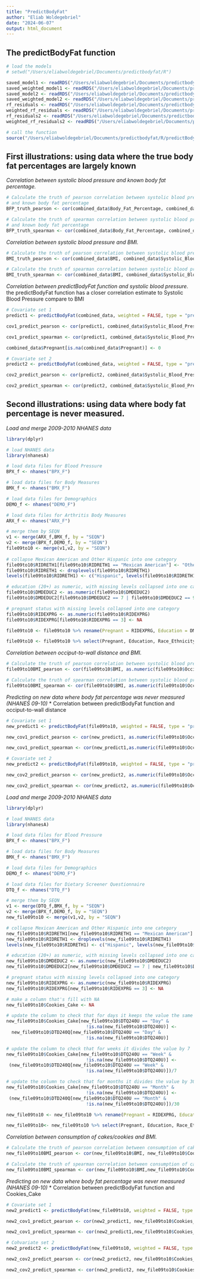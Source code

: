 ```yaml
---
title: "PredictBodyFat"
author: "Eliab Woldegebriel"
date: "2024-06-07"
output: html_document
---
```


## The predictBodyFat function

```r
# load the models
# setwd("/Users/eliabwoldegebriel/Documents/predictbodyfat/R")

saved_model1 <- readRDS("/Users/eliabwoldegebriel/Documents/predictbodyfat/R/saved_model1.rds")
saved_weighted_model1 <- readRDS("/Users/eliabwoldegebriel/Documents/predictbodyfat/R/saved_weighted_model1.rds")
saved_model2 <- readRDS("/Users/eliabwoldegebriel/Documents/predictbodyfat/R/saved_model2.rds")
saved_weighted_model2 <- readRDS("/Users/eliabwoldegebriel/Documents/predictbodyfat/R/saved_weighted_model2.rds")
rf_residuals <- readRDS("/Users/eliabwoldegebriel/Documents/predictbodyfat/R/rf_residuals1.rds")
weighted_rf_residuals <- readRDS("/Users/eliabwoldegebriel/Documents/predictbodyfat/R/weighted_rf_residuals1.rds")
rf_residuals2 <- readRDS("/Users/eliabwoldegebriel/Documents/predictbodyfat/R/rf_residuals2.rds")
weighted_rf_residuals2 <- readRDS("/Users/eliabwoldegebriel/Documents/predictbodyfat/R/weighted_rf_residuals2.rds")

# call the function
source("/Users/eliabwoldegebriel/Documents/predictbodyfat/R/predictBodyFat.R")
```

## First illustrations: using data where the true body fat percentages are largely known

*Correlation between systolic blood pressure and known body fat percentage.* 
```r
# Calculate the truth of pearson correlation between systolic blood pressure 
# and known body fat percentage
BFP_truth_pearson <- cor(combined_data$Body_Fat_Percentage, combined_data$Systolic_Blood_Pressure1,use = "complete", method = "pearson")

# Calculate the truth of spearman correlation between systolic blood pressure 
# and known body fat percentage
BFP_truth_spearman <- cor(combined_data$Body_Fat_Percentage, combined_data$Systolic_Blood_Pressure1, use = "complete", method = "spearman")
```

*Correlation between systolic blood pressure and BMI.*
```r
# Calculate the truth of pearson correlation between systolic blood pressure and BMI.
BMI_truth_pearson <- cor(combined_data$BMI, combined_data$Systolic_Blood_Pressure1, use = "complete",  method = "pearson")

# Calculate the truth of spearman correlation between systolic blood pressure and BMI.
BMI_truth_spearman <- cor(combined_data$BMI, combined_data$Systolic_Blood_Pressure1,use = "complete", method = "spearman")

```

*Correlation between predictBodyFat function and systolic blood pressure.*
the predictBodyFat function has a closer correlation estimate to Systolic Blood Pressure compare to BMI 
```r
# Covariate set 1
predict1 <- predictBodyFat(combined_data, weighted = FALSE, type = "predict", covariate_set = 1)

cov1_predict_pearson <- cor(predict1, combined_data$Systolic_Blood_Pressure1, use = "complete",  method = "pearson")

cov1_predict_spearman <- cor(predict1, combined_data$Systolic_Blood_Pressure1, use = "complete",  method = "spearman")

combined_data$Pregnant[is.na(combined_data$Pregnant)] <- 0

# Covariate set 2
predict2 <- predictBodyFat(combined_data, weighted = FALSE, type = "predict", covariate_set = 2)

cov2_predict_pearson <- cor(predict2, combined_data$Systolic_Blood_Pressure1, use = "complete",  method = "pearson")

cov2_predict_spearman <- cor(predict2, combined_data$Systolic_Blood_Pressure1, use = "complete",  method = "spearman")

```

## Second illustrations: using data where body fat percentage is never measured.

*Load and merge 2009-2010 NHANES data*
```r
library(dplyr)

# load NHANES data
library(nhanesA)

# load data files for Blood Pressure
BPX_f <- nhanes("BPX_F")

# load data files for Body Measures
BMX_f <- nhanes("BMX_F")

# load data files for Demographics
DEMO_f <- nhanes("DEMO_F")

# load data files for Arthritis Body Measures
ARX_f <- nhanes("ARX_F")

# merge them by SEQN
v1 <- merge(ARX_f,BMX_f, by = "SEQN")
v2 <- merge(BPX_f,DEMO_f, by = "SEQN")
file09to10 <- merge(v1,v2, by = "SEQN")
  
# collapse Mexican American and Other Hispanic into one category
file09to10$RIDRETH1[file09to10$RIDRETH1 == "Mexican American"] <- "Other Hispanic"
file09to10$RIDRETH1 <- droplevels(file09to10$RIDRETH1)
levels(file09to10$RIDRETH1) <- c("Hispanic", levels(file09to10$RIDRETH1)[2:4])

# education (20+) as numeric, with missing levels collapsed into one category
file09to10$DMDEDUC2 <- as.numeric(file09to10$DMDEDUC2)
file09to10$DMDEDUC2[file09to10$DMDEDUC2 == 7 | file09to10$DMDEDUC2 == 9] <- NA

# pregnant status with missing levels collapsed into one category
file09to10$RIDEXPRG <- as.numeric(file09to10$RIDEXPRG)
file09to10$RIDEXPRG[file09to10$RIDEXPRG == 3] <- NA

file09to10 <- file09to10 %>% rename(Pregnant = RIDEXPRG, Education = DMDEDUC2, Race_Ethnicity = RIDRETH1, Arm_Circumference = BMXARMC, Waist_Circumference = BMXWAIST, Gender = RIAGENDR, Age = RIDAGEYR, Height = BMXHT, Weight = BMXWT, BMI = BMXBMI, Occiput_to_Wall_distance = ARXO2WD )

file09to10 <- file09to10 %>% select(Pregnant, Education, Race_Ethnicity, Arm_Circumference, Waist_Circumference, Gender, Age, Height, Weight, BMI, Occiput_to_Wall_distance)
```
*Correlation between occiput-to-wall distance and BMI.*
```r
# Calculate the truth of pearson correlation between systolic blood pressure and BMI.
file09to10BMI_pearson <- cor(file09to10$BMI, as.numeric(file09to10$Occiput_to_Wall_distance), use = "complete",  method = "pearson")

# Calculate the truth of spearman correlation between systolic blood pressure and BMI.
file09to10BMI_spearman <- cor(file09to10$BMI, as.numeric(file09to10$Occiput_to_Wall_distance), use = "complete", method = "spearman")
```

*Predicting on new data where body fat percentage was never measured (NHANES 09-10)*
* Correlation between predictBodyFat function and occiput-to-wall distance
```r
# Covariate set 1
new_predict1 <- predictBodyFat(file09to10, weighted = FALSE, type = "predict", covariate_set = 1)

new_cov1_predict_pearson <- cor(new_predict1, as.numeric(file09to10$Occiput_to_Wall_distance), use = "complete",  method = "pearson")

new_cov1_predict_spearman <- cor(new_predict1,as.numeric(file09to10$Occiput_to_Wall_distance), use = "complete",  method = "spearman")

# Covariate set 2
new_predict2 <- predictBodyFat(file09to10, weighted = FALSE, type = "predict", covariate_set = 2)

new_cov2_predict_pearson <- cor(new_predict2, as.numeric(file09to10$Occiput_to_Wall_distance), use = "complete",  method = "pearson")

new_cov2_predict_spearman <- cor(new_predict2, as.numeric(file09to10$Occiput_to_Wall_distance), use = "complete",  method = "spearman")
```

*Load and merge 2009-2010 NHANES data*
```r
library(dplyr)

# load NHANES data
library(nhanesA)

# load data files for Blood Pressure
BPX_f <- nhanes("BPX_F")

# load data files for Body Measures
BMX_f <- nhanes("BMX_F")

# load data files for Demographics
DEMO_f <- nhanes("DEMO_F")

# load data files for Dietary Screener Questionnaire
DTQ_f <- nhanes("DTQ_F")

# merge them by SEQN
v1 <- merge(DTQ_f,BMX_f, by = "SEQN")
v2 <- merge(BPX_f,DEMO_f, by = "SEQN")
new_file09to10 <- merge(v1,v2, by = "SEQN")

# collapse Mexican American and Other Hispanic into one category
new_file09to10$RIDRETH1[new_file09to10$RIDRETH1 == "Mexican American"] <- "Other Hispanic"
new_file09to10$RIDRETH1 <- droplevels(new_file09to10$RIDRETH1)
levels(new_file09to10$RIDRETH1) <- c("Hispanic", levels(new_file09to10$RIDRETH1)[2:4])

# education (20+) as numeric, with missing levels collapsed into one category
new_file09to10$DMDEDUC2 <- as.numeric(new_file09to10$DMDEDUC2)
new_file09to10$DMDEDUC2[new_file09to10$DMDEDUC2 == 7 | new_file09to10$DMDEDUC2 == 9] <- NA

# pregnant status with missing levels collapsed into one category
new_file09to10$RIDEXPRG <- as.numeric(new_file09to10$RIDEXPRG)
new_file09to10$RIDEXPRG[new_file09to10$RIDEXPRG == 3] <- NA

# make a column that's fill with NA
new_file09to10$Cookies_Cake <- NA

# update the column to check that for days it keeps the value the same
new_file09to10$Cookies_Cake[new_file09to10$DTQ240U == "Day" &
                              !is.na(new_file09to10$DTQ240U)] <-
  new_file09to10$DTD240Q[new_file09to10$DTQ240U == "Day" &
                              !is.na(new_file09to10$DTQ240U)]

# update the column to check that for weeks it divides the value by 7
new_file09to10$Cookies_Cake[new_file09to10$DTQ240U == "Week" &
                              !is.na(new_file09to10$DTQ240U)] <-
 (new_file09to10$DTD240Q[new_file09to10$DTQ240U == "Week" &
                              !is.na(new_file09to10$DTQ240U)])/7

# update the column to check that for months it divides the value by 30
new_file09to10$Cookies_Cake[new_file09to10$DTQ240U == "Month" &
                              !is.na(new_file09to10$DTQ240U)] <-
 (new_file09to10$DTD240Q[new_file09to10$DTQ240U == "Month" &
                              !is.na(new_file09to10$DTQ240U)])/30

new_file09to10 <- new_file09to10 %>% rename(Pregnant = RIDEXPRG, Education = DMDEDUC2, Race_Ethnicity = RIDRETH1, Arm_Circumference = BMXARMC, Waist_Circumference = BMXWAIST, Gender = RIAGENDR, Age = RIDAGEYR, Height = BMXHT, Weight = BMXWT, BMI = BMXBMI)

new_file09to10<- new_file09to10 %>% select(Pregnant, Education, Race_Ethnicity, Arm_Circumference, Waist_Circumference, Gender, Age, Height, Weight, BMI, Cookies_Cake)
```

*Correlation between consumption of cakes/cookies and BMI.*
```r
# Calculate the truth of pearson correlation between consumption of cakes/cookies and BMI.
new_file09to10BMI_pearson <- cor(new_file09to10$BMI, new_file09to10$Cookies_Cake, use = "complete", method = "pearson")

# Calculate the truth of spearman correlation between consumption of cakes/cookies and BMI.
new_file09to10BMI_spearman <- cor(new_file09to10$BMI,new_file09to10$Cookies_Cake, use = "complete", method = "spearman")
```

*Predicting on new data where body fat percentage was never measured (NHANES 09-10)*
* Correlation between predictBodyFat function and Cookies_Cake
```r
# Covariate set 1
new2_predict1 <- predictBodyFat(new_file09to10, weighted = FALSE, type = "predict", covariate_set = 1)

new2_cov1_predict_pearson <- cor(new2_predict1, new_file09to10$Cookies_Cake, use = "complete",  method = "pearson")

new2_cov1_predict_spearman <- cor(new2_predict1,new_file09to10$Cookies_Cake, use = "complete",  method = "spearman")

# Cohvariate set 2
new2_predict2 <- predictBodyFat(new_file09to10, weighted = FALSE, type = "predict", covariate_set = 2)

new2_cov2_predict_pearson <- cor(new2_predict2, new_file09to10$Cookies_Cake, use = "complete",  method = "pearson")

new2_cov2_predict_spearman <- cor(new2_predict2, new_file09to10$Cookies_Cake, use = "complete",  method = "spearman")
```



